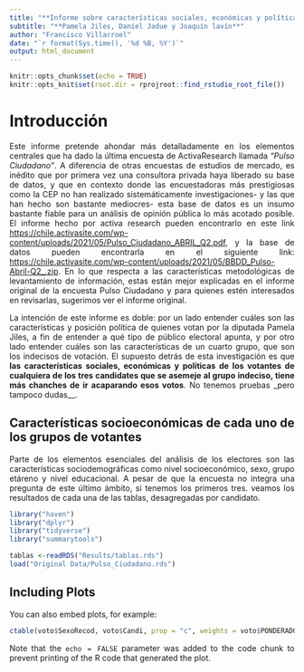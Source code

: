 ```yaml
---
title: "**Informe sobre características sociales, económicas y políticas de los electores de los candidatos presidenciales más competentes**"
subtitle: "**Pamela Jiles, Daniel Jadue y Joaquín lavín**"
author: "Francisco Villarroel"
date: "`r format(Sys.time(), '%d %B, %Y')`"
output: html_document
---
```

<style>
body {
text-align: justify}
</style>

```r
knitr::opts_chunk$set(echo = TRUE)
knitr::opts_knit$set(root.dir = rprojroot::find_rstudio_root_file())
```

# Introducción 

Este informe pretende ahondar más detalladamente en los elementos centrales que ha dado la última encuesta de ActivaResearch llamada _"Pulso Ciudadano"_. A diferencia de otras encuestas de estudios de mercado, es inédito que por primera vez una consultora privada haya liberado su base de datos, y que en contexto donde las encuestadoras más prestigiosas como la CEP no han realizado sistemáticamente investigaciones- y las que han hecho son bastante mediocres- esta base de datos es un insumo bastante fiable para un análisis de opinión pública lo más acotado posible. El informe hecho por activa research pueden encontrarlo en este link <https://chile.activasite.com/wp-content/uploads/2021/05/Pulso_Ciudadano_ABRIL_Q2.pdf>, y la base de datos pueden encontrarla en el siguiente link: <https://chile.activasite.com/wp-content/uploads/2021/05/BBDD_Pulso-Abril-Q2_.zip>. En lo que respecta a las características metodológicas de levantamiento de información, estas están mejor explicadas en el informe original de la encuesta Pulso Ciudadano y para quienes estén interesados en revisarlas, sugerimos ver el informe original.

La intención de este informe es doble: por un lado entender cuáles son las características y posición política de quienes votan por la diputada Pamela Jiles, a fin de entender a qué tipo de público electoral apunta, y por otro lado entender cuáles son las características de un cuarto grupo, que son los indecisos de votación. El supuesto detrás de esta investigación es que **las características sociales, económicas y políticas de los votantes de cualquiera de los tres candidates que se asemeje al grupo indeciso, tiene más chanches de ir acaparando esos votos**. No tenemos pruebas _pero tampoco dudas__.

## Características socioeconómicas de cada uno de los grupos de votantes

Parte de los elementos esenciales del análisis de los electores son las características sociodemográficas como nivel socioeconómico, sexo, grupo etáreno y nivel educacional. A pesar de que la encuesta no integra una pregunta de este último ámbito, si tenemos los primeros tres. veamos los resultados de cada una de las tablas, desagregadas por candidato.



```r
library("haven")
library("dplyr")
library("tidyverse")
library("summarytools")
```

```r
tablas <-readRDS("Results/tablas.rds")
load("Original Data/Pulso_Ciudadano.rds")
```



## Including Plots

You can also embed plots, for example:

```r

ctable(voto$SexoRecod, voto$Candi, prop = "c", weights = voto$PONDERADOR, style = 'rmarkdown', chisq = T, headings = F)

```

Note that the `echo = FALSE` parameter was added to the code chunk to prevent printing of the R code that generated the plot.
